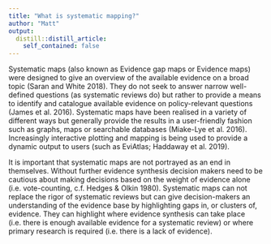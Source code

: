 ```yaml
---
title: "What is systematic mapping?"
author: "Matt"
output:
  distill::distill_article:
    self_contained: false
---
```


Systematic maps (also known as Evidence gap maps or Evidence maps) were designed to give an overview of the available evidence on a broad topic (Saran and White 2018). They do not seek to answer narrow well-defined questions (as systematic reviews do) but rather to provide a means to identify and catalogue available evidence on policy-relevant questions (James et al. 2016). Systematic maps have been realised in a variety of different ways but generally provide the results in a user-friendly fashion such as graphs, maps or searchable databases (Miake-Lye et al. 2016). Increasingly interactive plotting and mapping is being used to provide a dynamic output to users (such as EviAtlas; Haddaway et al. 2019). 

It is important that systematic maps are not portrayed as an end in themselves. Without further evidence synthesis decision makers need to be cautious about making decisions based on the weight of evidence alone (i.e.  vote-counting, c.f. Hedges & Olkin 1980). Systematic maps can not replace the rigor of systematic reviews but can give decision-makers an understanding of the evidence base by highlighting gaps in, or clusters of, evidence. They can highlight where evidence synthesis can take place (i.e. there is enough available evidence for a systematic review) or where primary research is required (i.e. there is a lack of evidence). 

